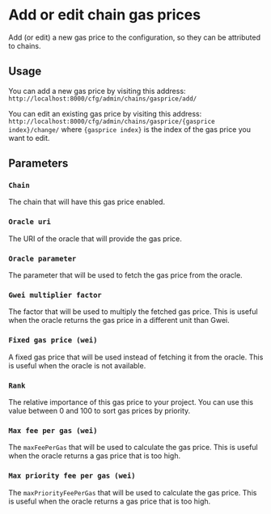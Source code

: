 # Add or edit chain gas prices

Add (or edit) a new gas price to the configuration, so they can be attributed to chains.

## Usage

You can add a new gas price by visiting this address: `http://localhost:8000/cfg/admin/chains/gasprice/add/`

You can edit an existing gas price by visiting this address: `http://localhost:8000/cfg/admin/chains/gasprice/{gasprice index}/change/` where `{gasprice index}` is the index of the gas price you want to edit.

## Parameters

### `Chain`

The chain that will have this gas price enabled.

### `Oracle uri`

The URI of the oracle that will provide the gas price.

### `Oracle parameter`

The parameter that will be used to fetch the gas price from the oracle.

### `Gwei multiplier factor`

The factor that will be used to multiply the fetched gas price. This is useful when the oracle returns the gas price in a different unit than Gwei.

### `Fixed gas price (wei)`

A fixed gas price that will be used instead of fetching it from the oracle. This is useful when the oracle is not available.

### `Rank`

The relative importance of this gas price to your project. You can use this value between 0 and 100 to sort gas prices by priority.

### `Max fee per gas (wei)`

The `maxFeePerGas` that will be used to calculate the gas price. This is useful when the oracle returns a gas price that is too high.

### `Max priority fee per gas (wei)`

The `maxPriorityFeePerGas` that will be used to calculate the gas price. This is useful when the oracle returns a gas price that is too high.
